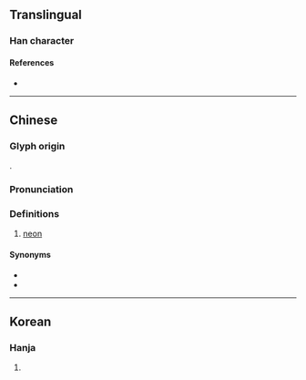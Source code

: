 {{character info}}
==Translingual==

===Han character===
{{Han char|rn=84|rad=气|as=02|sn=6|four=80217|canj=ONNHS|ids=⿹气乃}}

====References====
* {{Han ref|kx=0599.041|dkj=17045|hdz=32010.050|uh=6C16|ud=27670|bh=A6BB|bd=42683}}

----

==Chinese==
{{zh-forms}}
{{elements|zh|Ne|氟|F|鈉|Na}}
{{zh-wp}}

===Glyph origin===
{{Han etym}}
{{Han compound|气|乃|c1=s|c2=p|t1=gas|ls=psc|no_och2=1}}.

===Pronunciation===
{{zh-pron
|m=nǎi
|c=naai5
|mn=ml:nái
|w=3ne
|mc=
|oc=
|ma=
|cat=n
}}

===Definitions===
{{zh-hanzi}}

# {{lb|zh|chemistry}} [[neon]]

====Synonyms====
* {{zh-l|氝}}
* {{zh-l|霓虹}}

{{zh-cat|Chemical elements}}

----

==Korean==

===Hanja===
{{ko-hanja|hangeul=내|eumhun=|rv=nae|mr=nae|y=nay}}

# {{rfdef|ko|sort=气02}}